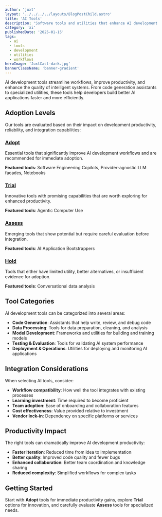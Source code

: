 ```yaml
---
author: 'juxt'
layout: '../../../../layouts/BlogPostChild.astro'
title: 'AI Tools'
description: 'Software tools and utilities that enhance AI development workflows'
category: 'ai'
publishedDate: '2025-01-15'
tags:
  - ai
  - tools
  - development
  - utilities
  - workflows
heroImage: 'JuxtCast-dark.jpg'
bannerClassName: 'banner-gradient'
---
```


AI development tools streamline workflows, improve productivity, and enhance the quality of intelligent systems. From code generation assistants to specialized utilities, these tools help developers build better AI applications faster and more efficiently.

## Adoption Levels

Our tools are evaluated based on their impact on development productivity, reliability, and integration capabilities:

### [Adopt](/blog/ai-radar/tools/adopt/)

Essential tools that significantly improve AI development workflows and are recommended for immediate adoption.

**Featured tools**: Software Engineering Copilots, Provider-agnostic LLM facades, Notebooks

### [Trial](/blog/ai-radar/tools/trial/)

Innovative tools with promising capabilities that are worth exploring for enhanced productivity.

**Featured tools**: Agentic Computer Use

### [Assess](/blog/ai-radar/tools/assess/)

Emerging tools that show potential but require careful evaluation before integration.

**Featured tools**: AI Application Bootstrappers

### [Hold](/blog/ai-radar/tools/hold/)

Tools that either have limited utility, better alternatives, or insufficient evidence for adoption.

**Featured tools**: Conversational data analysis

## Tool Categories

AI development tools can be categorized into several areas:

- **Code Generation**: Assistants that help write, review, and debug code
- **Data Processing**: Tools for data preparation, cleaning, and analysis
- **Model Development**: Frameworks and utilities for building and training models
- **Testing & Evaluation**: Tools for validating AI system performance
- **Deployment & Operations**: Utilities for deploying and monitoring AI applications

## Integration Considerations

When selecting AI tools, consider:

- **Workflow compatibility**: How well the tool integrates with existing processes
- **Learning investment**: Time required to become proficient
- **Team adoption**: Ease of onboarding and collaboration features
- **Cost effectiveness**: Value provided relative to investment
- **Vendor lock-in**: Dependency on specific platforms or services

## Productivity Impact

The right tools can dramatically improve AI development productivity:

- **Faster iteration**: Reduced time from idea to implementation
- **Better quality**: Improved code quality and fewer bugs
- **Enhanced collaboration**: Better team coordination and knowledge sharing
- **Reduced complexity**: Simplified workflows for complex tasks

## Getting Started

Start with **Adopt** tools for immediate productivity gains, explore **Trial** options for innovation, and carefully evaluate **Assess** tools for specialized needs.
